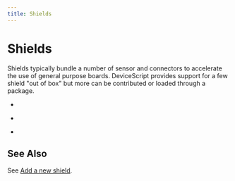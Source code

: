 ```yaml
---
title: Shields
---
```



# Shields

Shields typically bundle a number of sensor and connectors to accelerate the use of general purpose boards.
DeviceScript provides support for a few shield "out of box" but more can be contributed or loaded through a package.

-   <DeviceCard
        image={xiaoUrl}
        href="/devices/shields/xiao-expansion-board"
        title="Xiao Expansion Board"
        description="For Xiao ESP32-C3 and similar boards."
    />

-   <DeviceCard
        image={picoUrl}
        href="/devices/shields/pico-bricks"
        title="Pico Bricks"
        description="For Raspberry Pi Pico and Pico-W"
    />

-   <DeviceCard
        image={waveUrl}
        href="/devices/shields/waveshare-pico-lcd-114"
        title="WaveShare Pico LCD 114"
        description="For Raspberry Pi Pico and Pico-W"
    />

## See Also

See [Add a new shield](/devices/add-shield).
